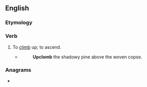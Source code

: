 ==English==

===Etymology===
{{prefix|en|up|climb}}

===Verb===
{{en-verb}}

# {{lb|en|archaic}} To [[climb]] up; to ascend.
#* {{w|Alfred Tennyson}}
#*: '''Upclomb''' the shadowy pine above the woven copse.

===Anagrams===
* {{anagrams|en|climb up|plumbic}}